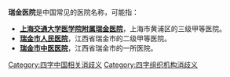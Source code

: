 '''瑞金医院'''是中国常见的医院名称，可能指：
*'''[[上海交通大学医学院附属瑞金医院|上海交通大学医学院附属瑞金医院]]'''，上海市黄浦区的三级甲等医院。  
*'''[[瑞金市人民医院|瑞金市人民医院]]'''，江西省瑞金市的二级甲等医院。
*'''[[瑞金市中医医院|瑞金市中医医院]]'''，江西省瑞金市的一所医院。

{{消歧义}}

[[Category:四字中国相关消歧义|Category:四字中国相关消歧义]]
[[Category:四字组织机构消歧义|Category:四字组织机构消歧义]]